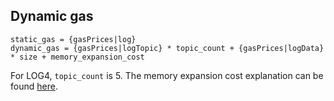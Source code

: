 ## Dynamic gas

    static_gas = {gasPrices|log}
    dynamic_gas = {gasPrices|logTopic} * topic_count + {gasPrices|logData} * size + memory_expansion_cost

For LOG4, `topic_count` is 5.
The memory expansion cost explanation can be found [here](/about).
